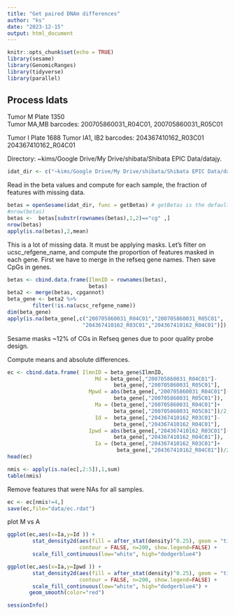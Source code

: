```yaml
---
title: "Get paired DNAm differences"
author: "ks"
date: "2023-12-15"
output: html_document
---
```


```r
knitr::opts_chunk$set(echo = TRUE)
library(sesame)
library(GenomicRanges)
library(tidyverse)
library(parallel)
```



## Process Idats

Tumor M Plate 1350   
Tumor MA,MB barcodes: 200705860031_R04C01,
200705860031_R05C01

Tumor I Plate 1688
Tumor IA1, IB2 barcodes:  204367410162_R03C01
204367410162_R04C01

Directory:
~kims/Google Drive/My Drive/shibata/Shibata EPIC Data/datajy.

```r
idat_dir <- c("~kims/Google Drive/My Drive/shibata/Shibata EPIC Data/datajy")
```


Read in the beta values and compute for each sample, the fraction of features with missing data.

```r
betas = openSesame(idat_dir, func = getBetas) # getBetas is the default
#nrow(betas)
betas <-  betas[substr(rownames(betas),1,2)=="cg" ,]
nrow(betas)
apply(is.na(betas),2,mean)
```

This is a lot of missing data.  It must be applying masks.  Let's filter on ucsc_refgene_name, and compute the proportion of features masked in each gene.
First we have to merge in the refseq gene names. Then save CpGs in genes.

```r
betas <- cbind.data.frame(IlmnID = rownames(betas),
                          betas)
beta2 <- merge(betas, cpgannot) 
beta_gene <- beta2 %>%
        filter(!is.na(ucsc_refgene_name))
dim(beta_gene)
apply(is.na(beta_gene[,c("200705860031_R04C01","200705860031_R05C01",
                        "204367410162_R03C01","204367410162_R04C01")]),2,mean)
```
Sesame masks ~12\% of CGs in Refseq genes due to poor quality probe design. 


Compute means and absolute differences.
```r
ec <- cbind.data.frame( IlmnID = beta_gene$IlmnID,
                            Md = beta_gene[,"200705860031_R04C01"]-
                                  beta_gene[,"200705860031_R05C01"],
                          Mpwd = abs(beta_gene[,"200705860031_R04C01"]-
                                  beta_gene[,"200705860031_R05C01"]),
                            Ma = (beta_gene[,"200705860031_R04C01"]+
                                  beta_gene[,"200705860031_R05C01"])/2,
                            Id =  beta_gene[,"204367410162_R03C01"]-
                                  beta_gene[,"204367410162_R04C01"],
                          Ipwd = abs(beta_gene[,"204367410162_R03C01"]-
                                  beta_gene[,"204367410162_R04C01"]),
                            Ia = (beta_gene[,"204367410162_R03C01"]+
                                   beta_gene[,"204367410162_R04C01"])/2)
head(ec)
```

```r
nmis <- apply(is.na(ec[,2:5]),1,sum)
table(nmis)
```

Remove features that were NAs for all samples.
```r
ec <- ec[nmis!=4,]
save(ec,file="data/ec.rdat")
```


plot M vs A

```r
ggplot(ec,aes(x=Ia,y=Id )) +
        stat_density2d(aes(fill = after_stat(density)^0.25), geom = "tile",
                       contour = FALSE, n=200, show.legend=FALSE) +
        scale_fill_continuous(low="white", high="dodgerblue4")
```


```r
ggplot(ec,aes(x=Ia,y=Ipwd )) +
        stat_density2d(aes(fill = after_stat(density)^0.25), geom = "tile",
                       contour = FALSE, n=200, show.legend=FALSE) +
        scale_fill_continuous(low="white", high="dodgerblue4") +
       geom_smooth(color="red")
```

```r
sessionInfo()
```

